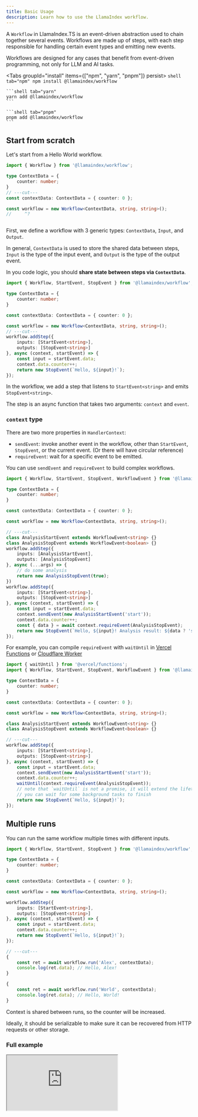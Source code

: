 ```yaml
---
title: Basic Usage
description: Learn how to use the LlamaIndex workflow.
---
```


A `Workflow` in LlamaIndex.TS is an event-driven abstraction used to chain together several events.
Workflows are made up of steps, with each step responsible for handling certain event types and emitting new events.

Workflows are designed for any cases that benefit from event-driven programming, not only for LLM and AI tasks.


<Tabs groupId="install" items={["npm", "yarn", "pnpm"]} persist>
	```shell tab="npm"
	npm install @llamaindex/workflow
	```

	```shell tab="yarn"
	yarn add @llamaindex/workflow
	```

	```shell tab="pnpm"
	pnpm add @llamaindex/workflow
	```
</Tabs>

## Start from scratch

Let's start from a Hello World workflow.

```ts twoslash
import { Workflow } from '@llamaindex/workflow';

type ContextData = {
	counter: number;
}
// ---cut---
const contextData: ContextData = { counter: 0 };

const workflow = new Workflow<ContextData, string, string>();
//     ^?



```

First, we define a workflow with 3 generic types: `ContextData`, `Input`, and `Output`.

In general, `ContextData` is used to store the shared data between steps, `Input` is the type of the input event, and `Output` is the type of the output event.

In you code logic, you should **share state between steps via `ContextData`**.

```ts twoslash
import { Workflow, StartEvent, StopEvent } from '@llamaindex/workflow';

type ContextData = {
	counter: number;
}

const contextData: ContextData = { counter: 0 };

const workflow = new Workflow<ContextData, string, string>();
// ---cut---
workflow.addStep({
	inputs: [StartEvent<string>],
	outputs: [StopEvent<string>]
}, async (context, startEvent) => {
	const input = startEvent.data;
	context.data.counter++;
	return new StopEvent(`Hello, ${input}!`);
});
```

In the workflow, we add a step that listens to `StartEvent<string>` and emits `StopEvent<string>`.

The step is an async function that takes two arguments: `context` and `event`.

### `context` type

<AutoTypeTable path="./src/deps/type.ts" name="HandlerContext" />

There are two more properties in `HandlerContext`:

- `sendEvent`: invoke another event in the workflow, other than `StartEvent`, `StopEvent`, or the current event. (Or there will have circular reference)
- `requireEvent`: wait for a specific event to be emitted.

You can use `sendEvent` and `requireEvent` to build complex workflows.

```ts twoslash
import { Workflow, StartEvent, StopEvent, WorkflowEvent } from '@llamaindex/workflow';

type ContextData = {
	counter: number;
}

const contextData: ContextData = { counter: 0 };

const workflow = new Workflow<ContextData, string, string>();

// ---cut---
class AnalysisStartEvent extends WorkflowEvent<string> {}
class AnalysisStopEvent extends WorkflowEvent<boolean> {}
workflow.addStep({
	inputs: [AnalysisStartEvent],
	outputs: [AnalysisStopEvent]
}, async (...args) => {
	// do some analysis
	return new AnalysisStopEvent(true);
})
workflow.addStep({
	inputs: [StartEvent<string>],
	outputs: [StopEvent<string>]
}, async (context, startEvent) => {
	const input = startEvent.data;
	context.sendEvent(new AnalysisStartEvent('start'));
	context.data.counter++;
	const { data } = await context.requireEvent(AnalysisStopEvent);
	return new StopEvent(`Hello, ${input}! Analysis result: ${data ? 'success' : 'fail'}`);
});
```

For example, you can compile `requireEvent` with `waitUntil` in [Vercel Functions](https://vercel.com/docs/functions/functions-api-reference#waituntil) or [Cloudflare Worker](https://developers.cloudflare.com/workers/runtime-apis/context/#waituntil)

```ts twoslash
import { waitUntil } from '@vercel/functions';
import { Workflow, StartEvent, StopEvent, WorkflowEvent } from '@llamaindex/workflow';

type ContextData = {
	counter: number;
}

const contextData: ContextData = { counter: 0 };

const workflow = new Workflow<ContextData, string, string>();

class AnalysisStartEvent extends WorkflowEvent<string> {}
class AnalysisStopEvent extends WorkflowEvent<boolean> {}

// ---cut---
workflow.addStep({
	inputs: [StartEvent<string>],
	outputs: [StopEvent<string>]
}, async (context, startEvent) => {
	const input = startEvent.data;
	context.sendEvent(new AnalysisStartEvent('start'));
	context.data.counter++;
	waitUntil(context.requireEvent(AnalysisStopEvent));
	// note that `waitUntil` is not a promise, it will extend the lifetime of the workflow
	// you can wait for some background tasks to finish
	return new StopEvent(`Hello, ${input}!`);
});
```

## Multiple runs

You can run the same workflow multiple times with different inputs.

```ts twoslash
import { Workflow, StartEvent, StopEvent } from '@llamaindex/workflow';

type ContextData = {
	counter: number;
}

const contextData: ContextData = { counter: 0 };

const workflow = new Workflow<ContextData, string, string>();

workflow.addStep({
	inputs: [StartEvent<string>],
	outputs: [StopEvent<string>]
}, async (context, startEvent) => {
	const input = startEvent.data;
	context.data.counter++;
	return new StopEvent(`Hello, ${input}!`);
});

// ---cut---
{
	const ret = await workflow.run('Alex', contextData);
	console.log(ret.data); // Hello, Alex!
}

{
	const ret = await workflow.run('World', contextData);
	console.log(ret.data); // Hello, World!
}
```

Context is shared between runs, so the counter will be increased.

Ideally, it should be serializable to make sure it can be recovered from HTTP requests or other storage.

### Full example

<iframe
	className="w-full h-[440px]"
	aria-label="Workflow example"
	src="https://stackblitz.com/github/run-llama/LlamaIndexTS/tree/main/examples?file=node/workflow/basic.ts"
/>

## `Workflow` type

<AutoTypeTable path="./src/deps/type.ts" name="Workflow" />

## `WorkflowContext` type

<AutoTypeTable path="./src/deps/type.ts" name="WorkflowContext" />
